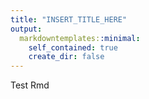 ```yaml
---
title: "INSERT_TITLE_HERE"
output:
  markdowntemplates::minimal:
    self_contained: true
    create_dir: false
---
```

Test Rmd
